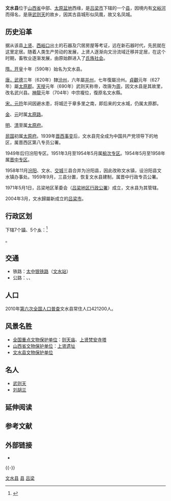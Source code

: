 {{coord|37.42|N|112.02|E|display=title}}
{{Infobox China County
|name = 文水縣
|shortname =
|nickname =
|usedname =
|image_city =
|image_caption =
|image_map =
|map_caption =
|class = [[县|县]]
|divisions =
|Belong = [[山西省|山西省]][[吕梁市|吕梁市]]
|leader_title =
|leader_name =
|leader_title1 =
|leader_name1 =
|location =
|established_title =
|established_date =
|area_total = 1067
|population_total = 42.12
|population_as_of = 2011
|population_density =
|climate  =
|temperature_mean =
|GDP =
|GDP_as_of =
|GDPPC =
|GDPPC_us =
|time_zone = [[UTC|UTC]]+8
|areacode = 
|postcode = 032100
|carlicense = 晋J
|admini_division_code = 141121
|tree = 
|flower = 
|dialect = [[晋语|晋语]][[并州片|并州片]][[文水话|文水话]]
|website = http://www.wenshui.gov.cn/
|footnotes = 
}}
'''文水县'''位于[[山西省|山西省]]中部、[[太原盆地|太原盆地]]西缘，是[[吕梁市|吕梁市]]下辖的一个[[县|县]]，因境内有[[文峪河|文峪河]]而得名，是唐[[武则天|武则天]]的故乡，因其古县城形似凤凰，故又名凤城。

==历史沿革==
据从该县[[上贤|上贤]]、[[西峪口|西峪口]]出土的石器及穴居房屋等考证，远在新石器时代，先民就在这里定居。随着人类生产劳动的发展，上贤人逐渐向文汾流域迁移并定居，在这个时期，畜牧业逐渐发展，由原始群进入了[[氏族社会|氏族社会]]。

[[隋|隋，]][[开皇|开皇]]十年（590年）始名为文水县。

[[唐|唐，]][[武德|武德]]三年（620年）隸[[汾州|汾州]]，六年屬[[并州|并州]]，七年復屬汾州。[[貞觀_(唐朝)|貞觀]]元年（627年）屬[[太原郡|太原郡]]。[[天授|天授]]元年（690年）武则天称帝，改唐为[[武周|周]]，因文水县是其故里，改名武兴县。[[神龍|神龍]]元年（704年）中宗複位，復原名文水縣。

[[宋朝|宋，]][[元符|元符]]年间因避水患，将城迁于章多里之南，即后来的文水城，仍属太原郡。

[[金|金]]、[[元朝|元]]时属[[太原路|太原路]]。

[[明|明]]、[[清|清]]至属[[太原府|太原府]]。

[[中華民國|民国]]初属[[太原府|太原府]]。1939年[[晋西事变|晋西事变]]后，文水县完全成为中国共产党领导下的地区，属晋西区第八专员公署。

1949年后归汾阳专区。1951年3月至1954年5月属[[榆次专区|榆次专区]]。1954年5月至1958年属[[晋中专区|晋中专区]]。

1958年11月[[汾阳|汾阳]]、文水、[[交城|交城]]三县合并为汾阳县，因此改称文水镇，设汾阳县文水镇办事处。1959年9月，三县分置，恢复文水县建制，属晋中行政专员公署。

1971年5月1日，吕梁地区革委会（[[吕梁地区行政公署|吕梁地区行政公署]]）成立，文水县为其管辖。

2004年3月，文水歸屬新成立的[[吕梁市|吕梁市]]。

== 行政区划 ==
{{PAGENAMEBASE}}下辖7个[[行政建制镇|镇]]、5个[[乡_(中华人民共和国)|乡]]：<ref>{{PRC admin/ref sgc|14/11/21/000/000}}</ref>

{{PRC admin/children|14/11/21/000/000}}。

== 交通 ==
* 铁路：{{rint|cn|rail}}[[太中银铁路|太中银铁路]]（[[文水站|文水站]]）
* 公路：{{中国高速公路名|G20}}、{{中国国道名|241}}、{{中国国道名|307}}

== 人口 ==
2010年[[第六次全国人口普查|第六次全国人口普查]]文水县常住人口421200人。

== 风景名胜 ==
* [[全国重点文物保护单位|全国重点文物保护单位]]：[[则天庙|则天庙]]、[[上贤梵安寺塔|上贤梵安寺塔]]
* [[山西省文物保护单位|山西省文物保护单位]]：[[上贤遗址|上贤遗址]]
* [[文水县文物保护单位|文水县文物保护单位]]

== 名人 ==
* [[武则天|武则天]]
* [[刘胡兰|刘胡兰]]

== 延伸阅读 ==
{{Wikisource further reading}}

== 参考文献 ==
{{reflist}}

== 外部链接 ==
* {{Official website|http://www.wenshui.gov.cn/|name=文水县人民政府门户网站}}

{{-}}
{{文水县行政区划}}
{{吕梁市行政区划}}
{{山西行政区划}}

[[Category:文水县|]]
[[Category:吕梁区县市|县]]
[[Category:山西省县份|吕梁]]